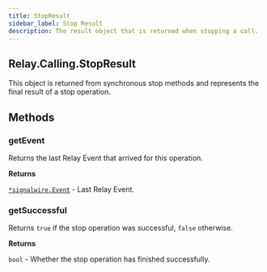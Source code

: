 ```yaml
---
title: StopResult
sidebar_label: Stop Result
description: The result object that is returned when stopping a call.
---
```


[relay-event]: /sdks/relay-realtime-sdk/v2/language/golang/event

## Relay.Calling.StopResult

This object is returned from synchronous stop methods and represents the final result of a stop operation.

## Methods

### getEvent

Returns the last Relay Event that arrived for this operation.

**Returns**

[`*signalwire.Event`][relay-event] - Last Relay Event.


### getSuccessful

Returns `true` if the stop operation was successful, `false` otherwise.

**Returns**

`bool` - Whether the stop operation has finished successfully.
